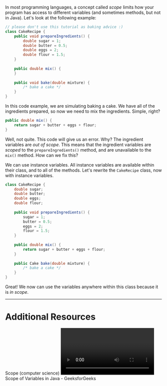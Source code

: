 In most programming languages, a concept called *scope* limits how your program has access to different variables (and sometimes methods, but not in Java). Let's look at the following example:

```java
// please don't use this tutorial as baking advice :)
class CakeRecipe {
    public void prepareIngredients() {
        double sugar = 1;
        double butter = 0.5;
        double eggs = 2;
        double flour = 1.5;
    }
    
    public double mix() {
    }
    
    public void bake(double mixture) {
        /* bake a cake */
    }
}
```

In this code example, we are simulating baking a cake. We have all of the ingredients prepared, so now we need to mix the ingredients. Simple, right?

```java
public double mix() {
    return sugar + butter + eggs + flour;
}
```

Well, not quite. This code will give us an error. Why? The ingredient variables are *out of scope*. This means that the ingredient variables are *scoped* to the `prepareIngredients()` method, and are unavailable to the `mix()` method. How can we fix this?

We can use instance variables. All instance variables are available within their class, and to all of the methods. Let's rewrite the `CakeRecipe` class, now with instance variables.

```java
class CakeRecipe {
    double sugar;
    double butter;
    double eggs;
    double flour;
    
    public void prepareIngredients() {
        sugar = 1;
        butter = 0.5;
        eggs = 2;
        flour = 1.5;
    }
    
    public double mix() {
        return sugar + butter + eggs + flour;
    }
    
    public Cake bake(double mixture) {
        /* bake a cake */
    }
}
```

Great! We now can use the variables anywhere within this class because it is *in scope*.

---

# Additional Resources

<Wikipedia url="https://en.wikipedia.org/wiki/Scope_(computer_science)">
Scope (computer science)
</Wikipedia>

<Video url="https://youtu.be/wTn6oQ56MV8">
Scope - Programming Languages
</Video>

<Bookmark url="https://www.geeksforgeeks.org/variable-scope-in-java/">
Scope of Variables in Java - GeeksforGeeks
</Bookmark>